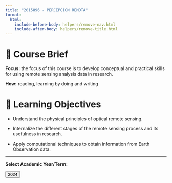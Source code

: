 ```yaml
---
title: "2015896 - PERCEPCION REMOTA"
format:
  html:
    include-before-body: helpers/remove-nav.html
    include-after-body: helpers/remove-title.html
---
```


# 📑 Course Brief

**Focus:** the focus of this course is to develop conceptual and practical skills for using remote sensing analysis data in research.

**How:** reading,  learning by doing and writing

# 🎯 Learning Objectives


- Understand the physical principles of optical remote sensing. 

- Internalize the different stages of the remote sensing process and its usefulness in research.

- Apply computational techniques  to obtain  information from Earth Observation data.



-----------------

**Select Academic Year/Term:**

<a href="2025/index.qmd">
    <button class="button-61">2024</button>
</a>

